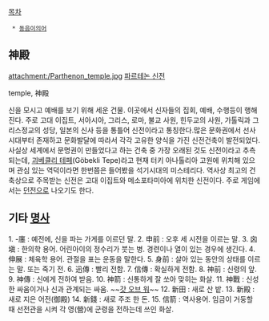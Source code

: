 [[목차]]

  * [[동음이의어]]

== 神殿 ==
attachment:/Parthenon_temple.jpg
[[파르테논 신전]]

temple, 神殿

신을 모시고 예배를 보기 위해 세운 건물. 이곳에서 신자들의 집회, 예배, 수행등이 행해진다. 주로 고대 이집트, 서아시아, 그리스, 로마, 불교 사원, 힌두교의 사원, 가톨릭과 그리스정교의 성당, 일본의 신사 등을 통틀어 신전이라고 통칭한다.많은 문화권에서 선사시대부터 존재하고 문화발달에 따라서 각각 고유한 양식을 가진 신전건축이 발전되었다. 사실상 세계에서 문명권이 만들었다고 하는 건축 중 가장 오래된 것도 신전이라고 추측되는데, [[괴베클리 테페]](Göbekli Tepe)라고 현재 터키 아나톨리아 고원에 위치해 있으며 관심 있는 역덕이라면 한번쯤은 들어봤을 석기시대의 미스테리다. 역사상 최고의 건축상으로 주목받는 신전은 고대 이집트와 메소포타미아에 위치한 신전이다. 주로 게임에서는 [[던전]]으로 나오기도 한다.

== 기타 [[명사]] ==
1. -廛 : 예전에, 신을 파는 가게를 이르던 말.
2. 申前 : 오후 세 시전을 이르는 말.
3. 囟塡 : 한의학 용어. 어린아이의 정수리가 붓는 병. 경련이나 열이 있는 경우에 생긴다.
4. 伸展 : 체육학 용어. 관절을 표는 운동을 말한다.
5. 身前 : 살아 있는 동안의 상태를 이르는 말. 또는 죽기 전.
6. 迅傳 : 빨리 전함.
7. 信傳 : 확실하게 전함.
8. 神前 : 신령의 앞.
9. 神傳 : 신에게 전하여 받음.
10. 神箭 : 신통하게 잘 쏘아 맞히는 화살.
11. 神戰 : 신성한 싸움이거나 신과 관계되는 싸움. ~~[[갓 오브 워]]~~
12. 新田 : 새로 산 밭.
13. 新殿 : 새로 지은 어전(御殿)
14. 新錢 : 새로 주조 한 돈. 
15. 信箭 : 역사용어. 임금이 거둥할 때 선전관을 시켜 각 영(營)에 군령을 전하는데 쓰인 화살.
 
